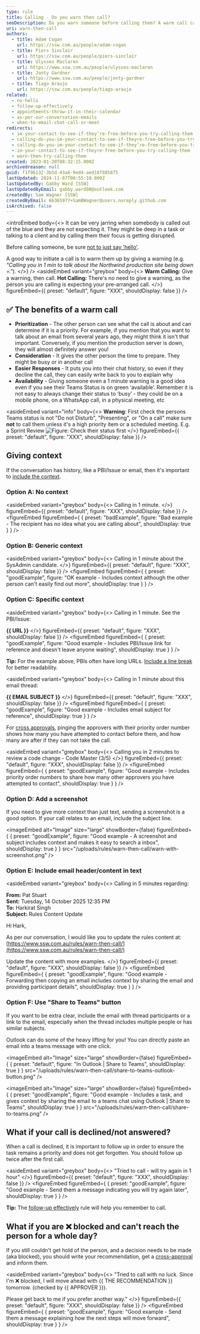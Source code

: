 ```yaml
---
type: rule
title: Calling - Do you warn then call?
seoDescription: Do you warn someone before calling them? A warm call can be a game-changer, prioritizing their attention and ensuring they're prepared to discuss important topics.
uri: warn-then-call
authors:
  - title: Adam Cogan
    url: https://ssw.com.au/people/adam-cogan
  - title: Piers Sinclair
    url: https://ssw.com.au/people/piers-sinclair
  - title: Ulysses Maclaren
    url: https://www.ssw.com.au/people/ulysses-maclaren
  - title: Jonty Gardner
    url: https://www.ssw.com.au/people/jonty-gardner
  - title: Tiago Araujo
    url: https://ssw.com.au/people/tiago-araujo
related:
  - no-hello
  - follow-up-effectively
  - appointments-throw-it-in-their-calendar
  - as-per-our-conversation-emails
  - when-to-email-chat-call-or-meet
redirects:
  - im-your-contact-to-see-if-they’re-free-before-you-try-calling-them
  - calling-do-you-im-your-contact-to-see-if-theyre-free-before-you-try-calling-them
  - calling-do-you-im-your-contact-to-see-if-they’re-free-before-you-try-calling-them
  - im-your-contact-to-see-if-theyre-free-before-you-try-calling-them
  - warn-then-try-calling-them
created: 2023-01-20T08:32:15.000Z
archivedreason: null
guid: f1f96132-3b5d-43a6-9ed4-aed16f885875
lastUpdated: 2024-11-07T00:55:10.000Z
lastUpdatedBy: Gabby Ward [SSW]
lastUpdatedByEmail: gabby.ward98@outlook.com
createdBy: Sam Wagner [SSW]
createdByEmail: 66365977+SamBWagner@users.noreply.github.com
isArchived: false
---
```

<introEmbed
  body={<>
It can be very jarring when somebody is called out of the blue and they are not expecting it. They might be deep in a task or talking to a client and by calling them their focus is getting disrupted.

Before calling someone, be sure [not to just say 'hello'](/no-hello).

A good way to initiate a call is to warm them up by giving a warning (e.g. *“Calling you in 1 min to talk about the Northwind production site being down 💀.”*).
  </>}
/>
<asideEmbed
  variant="greybox"
  body={<>
    **Warm Calling:** Give a warning, then call.
**Hot Calling:** There's no need to give a warning, as the person you are calling is expecting your pre-arranged call.
  </>}
  figureEmbed={{
    preset: "default",
    figure: "XXX",
    shouldDisplay: false
  }}
/>

## ✅ The benefits of a warm call

* **Prioritization** - The other person can see what the call is about and can determine if it is a priority. For example, if you mention that you want to talk about an email from several years ago, they might think it isn't that important. Conversely, if you mention the production server is down, they will almost definitely answer you!
* **Consideration** - It gives the other person the time to prepare. They might be busy or in another call
* **Easier Responses** - It puts you into their chat history, so even if they decline the call, they can easily write back to you to explain why
* **Availability** - Giving someone even a 1 minute warning is a good idea even if you see their Teams Status is on green ‘available’. Remember it is not easy to always change their status to ‘busy’ - they could be on a mobile phone, on a WhatsApp call, in a physical meeting, etc

<asideEmbed
  variant="info"
  body={<>
    **Warning**: First check the persons Teams status is not "Do not Disturb", "Presenting", or "On a call" make sure **not** to call them unless it's a high priority item or a scheduled meeting. E.g. a Sprint Review
![Figure: Check their status first](/uploads/rules/warn-then-call/team-status-1.jpg)
  </>}
  figureEmbed={{
    preset: "default",
    figure: "XXX",
    shouldDisplay: false
  }}
/>

## Giving context

If the conversation has history, like a PBI/Issue or email, then it's important to [include the context](/add-context-reasoning-to-emails).

### Option A: No context

<asideEmbed
  variant="greybox"
  body={<>
    Calling in 1 minute.
  </>}
  figureEmbed={{
    preset: "default",
    figure: "XXX",
    shouldDisplay: false
  }}
/>
<figureEmbed figureEmbed={ {
  preset: "badExample",
  figure: "Bad example - The recipient has no idea what you are calling about",
  shouldDisplay: true
} } />


### Option B: Generic context

<asideEmbed
  variant="greybox"
  body={<>
    Calling in 1 minute about the SysAdmin candidate.
  </>}
  figureEmbed={{
    preset: "default",
    figure: "XXX",
    shouldDisplay: false
  }}
/>
<figureEmbed figureEmbed={ {
  preset: "goodExample",
  figure: "OK example - Includes context although the other person can't easily find out more",
  shouldDisplay: true
} } />


### Option C: Specific context

<asideEmbed
  variant="greybox"
  body={<>
    Calling in 1 minute. See the PBI/Issue:

**&#123;&#123; URL &#125;&#125;**
  </>}
  figureEmbed={{
    preset: "default",
    figure: "XXX",
    shouldDisplay: false
  }}
/>
<figureEmbed figureEmbed={ {
  preset: "goodExample",
  figure: "Good example - Includes PBI/Issue link for reference and doesn't leave anyone waiting",
  shouldDisplay: true
} } />


**Tip:** For the example above, PBIs often have long URLs. [Include a line break](format-new-lines/#urls) for better readability.

<asideEmbed
  variant="greybox"
  body={<>
    Calling in 1 minute about this email thread:

**&#123;&#123; EMAIL SUBJECT &#125;&#125;**
  </>}
  figureEmbed={{
    preset: "default",
    figure: "XXX",
    shouldDisplay: false
  }}
/>
<figureEmbed figureEmbed={ {
  preset: "goodExample",
  figure: "Good example - Includes email subject for reference",
  shouldDisplay: true
} } />


For [cross approvals](/cross-approvals), pinging the approvers with their priority order number shows how many you have attempted to contact before them, and how many are after if they can not take the call.

<asideEmbed
  variant="greybox"
  body={<>
    Calling you in 2 minutes to review a code change - Code Master (3/5)
  </>}
  figureEmbed={{
    preset: "default",
    figure: "XXX",
    shouldDisplay: false
  }}
/>
<figureEmbed figureEmbed={ {
  preset: "goodExample",
  figure: "Good example - Includes priority order numbers to share how many other approvers you have attempted to contact",
  shouldDisplay: true
} } />


### Option D: Add a screenshot

If you need to give more context than just text, sending a screenshot is a good option. If your call relates to an email, include the subject line.

<imageEmbed
  alt="Image"
  size="large"
  showBorder={false}
  figureEmbed={ {
    preset: "goodExample",
    figure: "Good example - A screenshot and subject includes context and makes it easy to search a inbox",
    shouldDisplay: true
  } }
  src="/uploads/rules/warn-then-call/warn-with-screenshot.png"
/>

### Option E: Include email header/content in text

<asideEmbed
  variant="greybox"
  body={<>
    Calling in 5 minutes regarding:

**From:** Pat Stuart\
**Sent:** Tuesday, 14 October 2025 12:35 PM\
**To:** Harkirat Singh\
**Subject:** Rules Content Update

Hi Hark,

As per our conversation, I would like you to update the rules content at: [https://www.ssw.com.au/rules/warn-then-call/](https://www.ssw.com.au/rules/warn-then-call/)

Update the content with more examples.
  </>}
  figureEmbed={{
    preset: "default",
    figure: "XXX",
    shouldDisplay: false
  }}
/>
<figureEmbed figureEmbed={ {
  preset: "goodExample",
  figure: "Good example - Forwarding then copying an email includes context by sharing the email and providing participant details",
  shouldDisplay: true
} } />


### Option F: Use "Share to Teams" button

If you want to be extra clear, include the email with thread participants or a link to the email, especially when the thread includes multiple people or has similar subjects.

Outlook can do some of the heavy lifting for you! You can directly paste an email into a teams message with one click.


<imageEmbed
  alt="Image"
  size="large"
  showBorder={false}
  figureEmbed={ {
    preset: "default",
    figure: "In Outlook | Share to Teams",
    shouldDisplay: true
  } }
  src="/uploads/rules/warn-then-call/share-to-teams-outlook-button.png"
/>

<imageEmbed
  alt="Image"
  size="large"
  showBorder={false}
  figureEmbed={ {
    preset: "goodExample",
    figure: "Good example - Includes a task, and gives context by sharing the email to a teams chat using Outlook | Share to Teams",
    shouldDisplay: true
  } }
  src="/uploads/rules/warn-then-call/share-to-teams.png"
/>

## What if your call is declined/not answered?

When a call is declined, it is important to follow up in order to ensure the task remains a priority and does not get forgotten. You should follow up twice after the first call.

<asideEmbed
  variant="greybox"
  body={<>
    "Tried to call - will try again in 1 hour"
  </>}
  figureEmbed={{
    preset: "default",
    figure: "XXX",
    shouldDisplay: false
  }}
/>
<figureEmbed figureEmbed={ {
  preset: "goodExample",
  figure: "Good example - Send them a message indicating you will try again later",
  shouldDisplay: true
} } />


**Tip:** The [follow-up effectively](/follow-up-effectively) rule will help you remember to call.

## What if you are ❌ blocked and can't reach the person for a whole day?

If you still couldn't get hold of the person, and a decision needs to be made (aka blocked), you should write your recommendation, get a [cross-approval](/cross-approvals) and inform them.

<asideEmbed
  variant="greybox"
  body={<>
    "Tried to call with no luck. Since I'm ❌ blocked, I will move ahead with &#123;&#123; THE RECOMMENDATION &#125;&#125; tomorrow.
(checked by &#123;&#123; APPROVER &#125;&#125;).

Please get back to me if you prefer another way."
  </>}
  figureEmbed={{
    preset: "default",
    figure: "XXX",
    shouldDisplay: false
  }}
/>
<figureEmbed figureEmbed={ {
  preset: "goodExample",
  figure: "Good example - Send them a message explaining how the next steps will move forward",
  shouldDisplay: true
} } />
